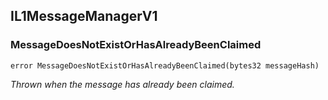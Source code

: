## IL1MessageManagerV1

### MessageDoesNotExistOrHasAlreadyBeenClaimed

```solidity
error MessageDoesNotExistOrHasAlreadyBeenClaimed(bytes32 messageHash)
```

_Thrown when the message has already been claimed._


